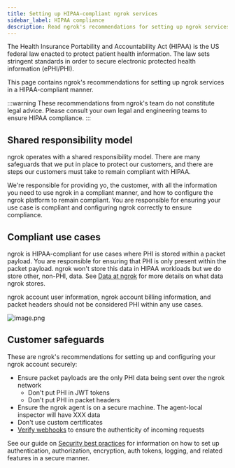 ```yaml
---
title: Setting up HIPAA-compliant ngrok services
sidebar_label: HIPAA compliance
description: Read ngrok's recommendations for setting up ngrok services in a HIPAA-compliant manner.
---
```


The Health Insurance Portability and Accountability Act (HIPAA) is the US federal law enacted to protect patient health information. 
The law sets stringent standards in order to secure electronic protected health information (ePHI/PHI).

This page contains ngrok's recommendations for setting up ngrok services in a HIPAA-compliant manner.

:::warning
These recommendations from ngrok's team do not constitute legal advice. 
Please consult your own legal and engineering teams to ensure HIPAA compliance.
:::

## Shared responsibility model

ngrok operates with a shared responsibility model. 
There are many safeguards that we put in place to protect our customers, and there are steps our customers must take to remain compliant with HIPAA.

We're responsible for providing yo, the customer, with all the information you need to use ngrok in a compliant manner, and how to configure the ngrok platform to remain compliant. 
You are responsible for ensuring your use case is compliant and configuring ngrok correctly to ensure compliance.

## Compliant use cases

ngrok is HIPAA-compliant for use cases where PHI is stored within a packet payload. 
You are responsible for ensuring that PHI is only present within the packet payload. 
ngrok won't store this data in HIPAA workloads but we do store other, non-PHI, data. 
See [Data at ngrok](https://ngrok.com/blog-post/data-at-ngrok) for more details on what data ngrok stores.

ngrok account user information, ngrok account billing information, and packet headers should not be considered PHI within any use cases.

![image.png](https://prod-files-secure.s3.us-west-2.amazonaws.com/1db10b3c-e30d-41ad-aae9-d7ebbdd3adef/5bc47525-a118-4a74-b4a6-000322bf3cd4/image.png)

## Customer safeguards

These are ngrok's recommendations for setting up and configuring your ngrok account securely:

- Ensure packet payloads are the only PHI data being sent over the ngrok network
  - Don't put PHI in JWT tokens
  - Don't put PHI in packet headers
- Ensure the ngrok agent is on a secure machine. The agent-local inspector will have XXX data
- Don't use custom certificates
- [Verify webhooks](https://ngrok.com/docs/traffic-policy/actions/verify-webhook/) to ensure the authenticity of incoming requests

See our guide on [Security best practices](https://ngrok.com/docs/guides/security-dev-productivity/securing-your-tunnels/) for information on how to set up authentication, authorization, encryption, auth tokens, logging, and related features in a secure manner.
